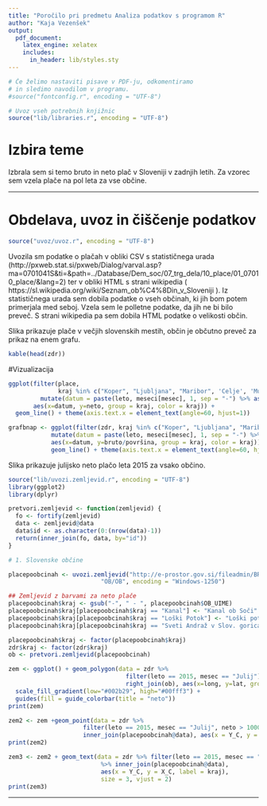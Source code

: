 ```yaml
---
title: "Poročilo pri predmetu Analiza podatkov s programom R"
author: "Kaja Vezenšek"
output:
  pdf_document:
    latex_engine: xelatex
    includes:
      in_header: lib/styles.sty
---
```


```r
# Če želimo nastaviti pisave v PDF-ju, odkomentiramo
# in sledimo navodilom v programu.
#source("fontconfig.r", encoding = "UTF-8")

# Uvoz vseh potrebnih knjižnic
source("lib/libraries.r", encoding = "UTF-8")
```

# Izbira teme

Izbrala sem si temo bruto in neto plač v Sloveniji v zadnjih letih. Za vzorec sem vzela plače na pol leta za vse občine.

***

# Obdelava, uvoz in čiščenje podatkov

```r
source("uvoz/uvoz.r", encoding = "UTF-8")
```

Uvozila sm podatke o plačah v obliki CSV s statističnega urada (http://pxweb.stat.si/pxweb/Dialog/varval.asp?ma=0701041S&ti=&path=../Database/Dem_soc/07_trg_dela/10_place/01_07010_place/&lang=2) ter v obliki HTML
s strani wikipedia ( https://sl.wikipedia.org/wiki/Seznam_ob%C4%8Din_v_Sloveniji ).
Iz statističnega urada sem dobila podatke o vseh občinah, ki jih bom potem primerjala med seboj. Vzela sem le polletne podatke, da jih ne bi bilo preveč.
S strani wikipedia pa sem dobila HTML podatke o velikosti občin. 


Slika \ref{fig:graf} prikazuje plače v večjih slovenskih mestih, občin je občutno preveč za prikaz na enem grafu.

```r
kable(head(zdr))
```

#Vizualizacija

```r

ggplot(filter(place,
              kraj %in% c("Koper", "Ljubljana", "Maribor", 'Celje', 'Murska Sobota', 'Nova Gorica', 'Kranj', 'Novo Mesto')) %>%
         mutate(datum = paste(leto, meseci[mesec], 1, sep = "-") %>% as.Date()),
       aes(x=datum, y=neto, group = kraj, color = kraj)) +
  geom_line() + theme(axis.text.x = element_text(angle=60, hjust=1))

```

```r

grafbnap <- ggplot(filter(zdr, kraj %in% c("Koper", "Ljubljana", "Maribor", 'Celje', 'Murska Sobota', 'Nova Gorica', 'Kranj', 'Novo Mesto')) %>%
            mutate(datum = paste(leto, meseci[mesec], 1, sep = "-") %>% as.Date()),
            aes(x=datum, y=bruto/površina, group = kraj, color = kraj)) +
            geom_line() + theme(axis.text.x = element_text(angle=60, hjust=1))

```

Slika \ref{fig:zemljevid} prikazuje julijsko neto plačo leta 2015 za vsako občino.

```r
source("lib/uvozi.zemljevid.r", encoding = "UTF-8")
library(ggplot2)
library(dplyr)

pretvori.zemljevid <- function(zemljevid) {
  fo <- fortify(zemljevid)
  data <- zemljevid@data
  data$id <- as.character(0:(nrow(data)-1))
  return(inner_join(fo, data, by="id"))
}

# 1. Slovenske občine

placepoobcinah <- uvozi.zemljevid("http://e-prostor.gov.si/fileadmin/BREZPLACNI_POD/RPE/OB.zip",
                          "OB/OB", encoding = "Windows-1250")

## Zemljevid z barvami za neto plače
placepoobcinah$kraj <- gsub("-", " - ", placepoobcinah$OB_UIME)
placepoobcinah$kraj[placepoobcinah$kraj == "Kanal"] <- "Kanal ob Soči"
placepoobcinah$kraj[placepoobcinah$kraj == "Loški Potok"] <- "Loški potok"
placepoobcinah$kraj[placepoobcinah$kraj == "Sveti Andraž v Slov. goricah"] <- "Sveti Andraž v Slovenskih goricah"

placepoobcinah$kraj <- factor(placepoobcinah$kraj)
zdr$kraj <- factor(zdr$kraj)
ob <- pretvori.zemljevid(placepoobcinah)

zem <- ggplot() + geom_polygon(data = zdr %>%
                                 filter(leto == 2015, mesec == "Julij") %>%
                                 right_join(ob), aes(x=long, y=lat, group=group, fill=neto), color = "grey") +
  scale_fill_gradient(low="#002b29", high="#00fff3") +
  guides(fill = guide_colorbar(title = "neto"))
print(zem)

```

```r
zem2 <- zem +geom_point(data = zdr %>%
                     filter(leto == 2015, mesec == "Julij", neto > 1000) %>%
                     inner_join(placepoobcinah@data), aes(x = Y_C, y = X_C))
print(zem2)
```

```r
zem3 <- zem2 + geom_text(data = zdr %>% filter(leto == 2015, mesec == "Julij", neto > 1000)
                          %>% inner_join(placepoobcinah@data),
                          aes(x = Y_C, y = X_C, label = kraj),
                          size = 3, vjust = 2)
print(zem3)

```

***